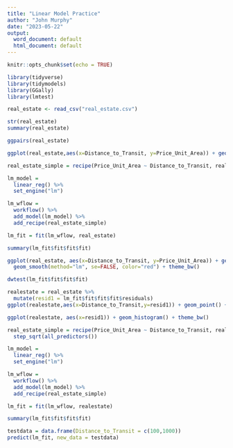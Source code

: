 ---
title: "Linear Model Practice"
author: "John Murphy"
date: "2023-05-22"
output:
  word_document: default
  html_document: default
---

```{r setup, include=FALSE}
knitr::opts_chunk$set(echo = TRUE)
```

```{r}
library(tidyverse)
library(tidymodels)
library(GGally)
library(lmtest)
```

```{r}
real_estate <- read_csv("real_estate.csv")
```

```{r}
str(real_estate)
summary(real_estate)
```

```{r}
ggpairs(real_estate)
```

```{r}
ggplot(real_estate,aes(x=Distance_to_Transit, y=Price_Unit_Area)) + geom_point(alpha=0.5) + theme_bw()
```

```{r}
real_estate_simple = recipe(Price_Unit_Area ~ Distance_to_Transit, real_estate)

lm_model =
  linear_reg() %>%
  set_engine("lm")

lm_wflow =
  workflow() %>%
  add_model(lm_model) %>%
  add_recipe(real_estate_simple)

lm_fit = fit(lm_wflow, real_estate)
```

```{r}
summary(lm_fit$fit$fit$fit)
```

```{r}
ggplot(real_estate, aes(x=Distance_to_Transit, y=Price_Unit_Area)) + geom_point() +
  geom_smooth(method="lm", se=FALSE, color="red") + theme_bw()
```

```{r}
dwtest(lm_fit$fit$fit$fit)
```

```{r}
realestate = real_estate %>%
  mutate(resid1 = lm_fit$fit$fit$fit$residuals)
ggplot(realestate,aes(x=Distance_to_Transit,y=resid1)) + geom_point() + theme_bw()
```

```{r}
ggplot(realestate, aes(x=resid1)) + geom_histogram() + theme_bw()
```

```{r}
real_estate_simple = recipe(Price_Unit_Area ~ Distance_to_Transit, realestate) %>%
  step_sqrt(all_predictors())

lm_model =
  linear_reg() %>%
  set_engine("lm")

lm_wflow =
  workflow() %>%
  add_model(lm_model) %>%
  add_recipe(real_estate_simple)

lm_fit = fit(lm_wflow, realestate)
```

```{r}
summary(lm_fit$fit$fit$fit)
```

```{r}
testdata = data.frame(Distance_to_Transit = c(100,1000))
predict(lm_fit, new_data = testdata)
```


